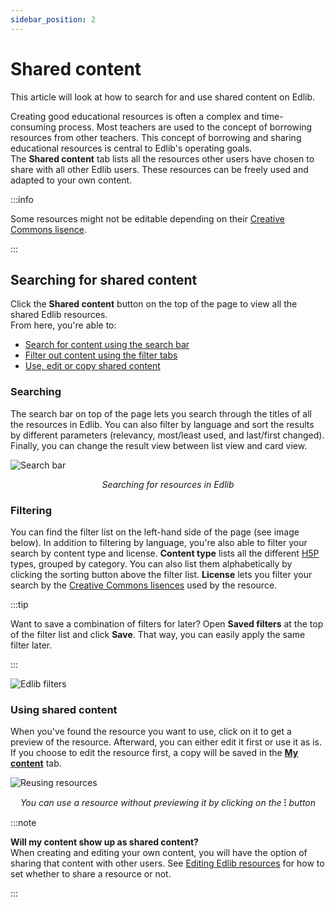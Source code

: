 ```yaml
---
sidebar_position: 2
---
```


# Shared content

This article will look at how to search for and use shared content on Edlib.

Creating good educational resources is often a complex and time-consuming process. Most teachers are used to the concept of borrowing resources from other teachers. This concept of borrowing and sharing educational resources is central to Edlib's operating goals.  
The **Shared content** tab lists all the resources other users have chosen to share with all other Edlib users. These resources can be freely used and adapted to your own content.

:::info

Some resources might not be editable depending on their [Creative Commons lisence](https://creativecommons.org/about/cclicenses).

:::

## Searching for shared content

Click the **Shared content** button on the top of the page to view all the shared Edlib resources.
<br />
From here, you're able to:

<!-- no toc -->
- [Search for content using the search bar](#searching)
- [Filter out content using the filter tabs](#filtering)
- [Use, edit or copy shared content](#using-shared-content)


### Searching

The search bar on top of the page lets you search through the titles of all the resources in Edlib. You can also filter by language and sort the results by different parameters (relevancy, most/least used, and last/first changed). Finally, you can change the result view between list view and card view.

![Search bar](../../../static/img/shared-content-search-bar.png)
<center><i>Searching for resources in Edlib</i></center>

### Filtering

You can find the filter list on the left-hand side of the page (see image below). In addition to filtering by language, you're also able to filter your search by content type and license. **Content type** lists all the different [H5P](https://docs.edlib.com/docs/product/features#h5p) types, grouped by category. You can also list them alphabetically by clicking the sorting button above the filter list. **License** lets you filter your search by the  [Creative Commons lisences](https://creativecommons.org/about/cclicenses) used by the resource.  

:::tip

Want to save a combination of filters for later? Open **Saved filters** at the top of the filter list and click **Save**. That way, you can easily apply the same filter later.

:::

![Edlib filters](../../../static/img/shared-content-filters.png)

### Using shared content

When you've found the resource you want to use, click on it to get a preview of the resource. Afterward, you can either edit it first or use it as is. If you choose to edit the resource first, a copy will be saved in the **[My content](my-content.mdx)** tab.

![Reusing resources](../../../static/img/shared-content-reuse-resource.png)
<center><i>You can use a resource without previewing it by clicking on the </i><b>⁝</b><i> button</i></center>

:::note

**Will my content show up as shared content?** <br />
When creating and editing your own content, you will have the option of sharing that content with other users. See [Editing Edlib resources](editing-resource.mdx) for how to set whether to share a resource or not.

:::